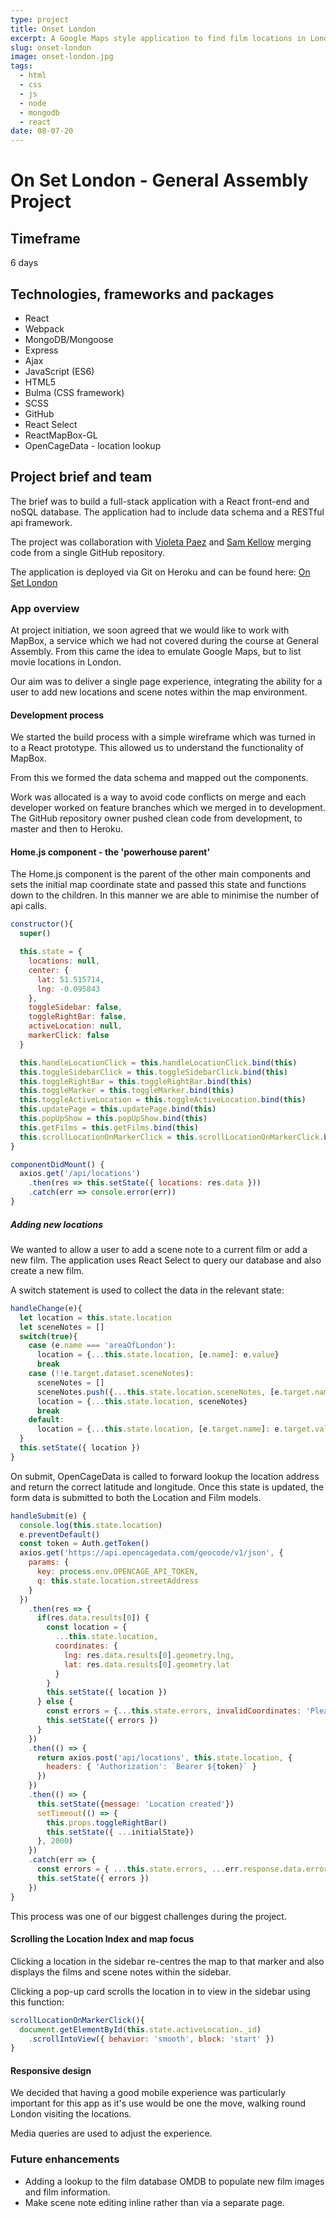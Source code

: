 ```yaml
---
type: project
title: Onset London
excerpt: A Google Maps style application to find film locations in London.
slug: onset-london
image: onset-london.jpg
tags:
  - html
  - css
  - js
  - node
  - mongodb
  - react
date: 08-07-20
---
```


[githubrepo]: https://github.com/richyarwood/On-Set-London

# On Set London - General Assembly Project

## Timeframe
6 days

## Technologies, frameworks and packages
* React
* Webpack
* MongoDB/Mongoose
* Express
* Ajax
* JavaScript (ES6)
* HTML5
* Bulma (CSS framework)
* SCSS
* GitHub
* React Select
* ReactMapBox-GL
* OpenCageData - location lookup

## Project brief and team
The brief was to build a full-stack application with a React front-end and noSQL database. The application had to include data schema and a RESTful api framework.

The project was collaboration with [Violeta Paez](https://github.com/vpaez) and [Sam Kellow](https://github.com/Sammii-HK) merging code from a single GitHub repository.

The application is deployed via Git on Heroku and can be found here: [On Set London](http://onsetlondon.herokuapp.com)

### App overview

At project initiation, we soon agreed that we would like to work with MapBox, a service which we had not covered during the course at General Assembly. From this came the idea to emulate Google Maps, but to list movie locations in London.

Our aim was to deliver a single page experience, integrating the ability for a user to add new locations and scene notes within the map environment.

#### Development process

We started the build process with a simple wireframe which was turned in to a React prototype. This allowed us to understand the functionality of MapBox.

From this we formed the data schema and mapped out the components.

Work was allocated is a way to avoid code conflicts on merge and each developer worked on feature branches which we merged in to development. The GitHub repository owner pushed clean code from development, to master and then to Heroku.

#### Home.js component - the 'powerhouse parent'

The Home.js component is the parent of the other main components and sets the initial map coordinate state and passed this state and functions down to the children. In this manner we are able to minimise the number of api calls.

```jsx
constructor(){
  super()

  this.state = {
    locations: null,
    center: {
      lat: 51.515714,
      lng: -0.095843
    },
    toggleSidebar: false,
    toggleRightBar: false,
    activeLocation: null,
    markerClick: false
  }

  this.handleLocationClick = this.handleLocationClick.bind(this)
  this.toggleSidebarClick = this.toggleSidebarClick.bind(this)
  this.toggleRightBar = this.toggleRightBar.bind(this)
  this.toggleMarker = this.toggleMarker.bind(this)
  this.toggleActiveLocation = this.toggleActiveLocation.bind(this)
  this.updatePage = this.updatePage.bind(this)
  this.popUpShow = this.popUpShow.bind(this)
  this.getFilms = this.getFilms.bind(this)
  this.scrollLocationOnMarkerClick = this.scrollLocationOnMarkerClick.bind(this)
}

componentDidMount() {
  axios.get('/api/locations')
    .then(res => this.setState({ locations: res.data }))
    .catch(err => console.error(err))
}
```

##### Adding new locations

We wanted to allow a user to add a scene note to a current film or add a new film. The application uses React Select to query our database and also create a new film.

A switch statement is used to collect the data in the relevant state:

```jsx
handleChange(e){
  let location = this.state.location
  let sceneNotes = []
  switch(true){
    case (e.name === 'areaOfLondon'):
      location = {...this.state.location, [e.name]: e.value}
      break
    case (!!e.target.dataset.sceneNotes):
      sceneNotes = []
      sceneNotes.push({...this.state.location.sceneNotes, [e.target.name]: e.target.value})
      location = {...this.state.location, sceneNotes}
      break
    default:
      location = {...this.state.location, [e.target.name]: e.target.value}
  }
  this.setState({ location })
}
```

On submit, OpenCageData is called to forward lookup the location address and return the correct latitude and longitude. Once this state is updated, the form data is submitted to both the Location and Film models.

```jsx
handleSubmit(e) {
  console.log(this.state.location)
  e.preventDefault()
  const token = Auth.getToken()
  axios.get('https://api.opencagedata.com/geocode/v1/json', {
    params: {
      key: process.env.OPENCAGE_API_TOKEN,
      q: this.state.location.streetAddress
    }
  })
    .then(res => {
      if(res.data.results[0]) {
        const location = {
          ...this.state.location,
          coordinates: {
            lng: res.data.results[0].geometry.lng,
            lat: res.data.results[0].geometry.lat
          }
        }
        this.setState({ location })
      } else {
        const errors = {...this.state.errors, invalidCoordinates: 'Please enter a valid address'}
        this.setState({ errors })
      }
    })
    .then(() => {
      return axios.post('api/locations', this.state.location, {
        headers: { 'Authorization': `Bearer ${token}` }
      })
    })
    .then(() => {
      this.setState({message: 'Location created'})
      setTimeout(() => {
        this.props.toggleRightBar()
        this.setState({ ...initialState})
      }, 2000)
    })
    .catch(err => {
      const errors = { ...this.state.errors, ...err.response.data.errors }
      this.setState({ errors })
    })
}
```

This process was one of our biggest challenges during the project.

#### Scrolling the Location Index and map focus

Clicking a location in the sidebar re-centres the map to that marker and also displays the films and scene notes within the sidebar.

Clicking a pop-up card scrolls the location in to view in the sidebar using this function:

```jsx
scrollLocationOnMarkerClick(){
  document.getElementById(this.state.activeLocation._id)
    .scrollIntoView({ behavior: 'smooth', block: 'start' })
}
```
#### Responsive design

We decided that having a good mobile experience was particularly important for this app as it's use would be one the move, walking round London visiting the locations.

Media queries are used to adjust the experience.

### Future enhancements
* Adding a lookup to the film database OMDB to populate new film images and film information.
* Make scene note editing inline rather than via a separate page.